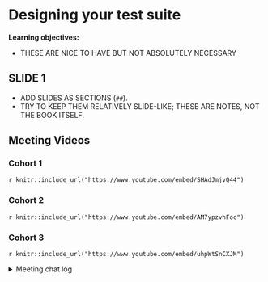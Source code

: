 # Designing your test suite

**Learning objectives:**

- THESE ARE NICE TO HAVE BUT NOT ABSOLUTELY NECESSARY

## SLIDE 1

- ADD SLIDES AS SECTIONS (`##`).
- TRY TO KEEP THEM RELATIVELY SLIDE-LIKE; THESE ARE NOTES, NOT THE BOOK ITSELF.

## Meeting Videos

### Cohort 1

`r knitr::include_url("https://www.youtube.com/embed/SHAdJmjvQ44")`


### Cohort 2

`r knitr::include_url("https://www.youtube.com/embed/AM7ypzvhFoc")`


### Cohort 3

`r knitr::include_url("https://www.youtube.com/embed/uhpWtSnCXJM")`

<details>
<summary> Meeting chat log </summary>

```
00:13:29	Ryan Metcalf:	Additional resources related to `test_that`. The link is related to Shiny Apps, but related to packaging Production Grade Shiny Apps. https://engineering-shiny.org/build-yourself-safety-net.html?q=test_that#testing-the-business-logic
01:14:17	Ryan Metcalf:	https://about.gitlab.com/topics/ci-cd/
01:17:26	Arun Chavan:	I have to run too. Thanks for a great session -- see you both next week!
```
</details>


<!--
### Cohort 4

`r knitr::include_url("https://www.youtube.com/embed/VIDURL")`

<details>
<summary> Meeting chat log </summary>

```
LOG
```
</details>
-->


<!--
### Cohort 5

`r knitr::include_url("https://www.youtube.com/embed/VIDURL")`

<details>
<summary> Meeting chat log </summary>

```
LOG
```
</details>
-->
